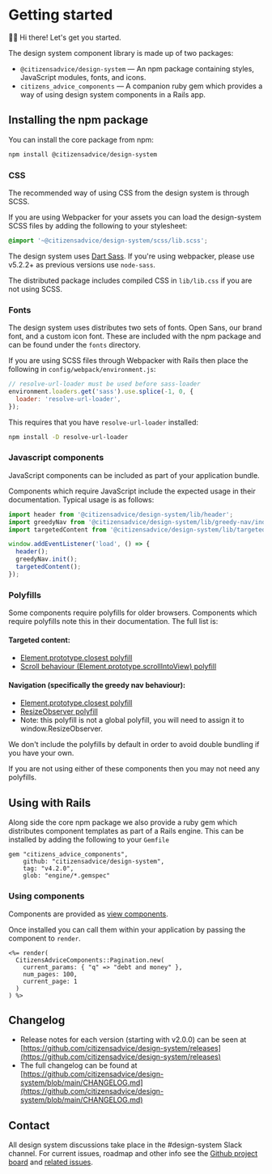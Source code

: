 
<Meta title="Getting started" />

# Getting started

👋🏼 Hi there! Let's get you started.

The design system component library is made up of two packages:

- `@citizensadvice/design-system` — An npm package containing styles, JavaScript modules, fonts, and icons.
- `citizens_advice_components` — A companion ruby gem which provides a way of using design system components in a Rails app.

## Installing the npm package

You can install the core package from npm:

```sh
npm install @citizensadvice/design-system
```

### CSS

The recommended way of using CSS from the design system is through SCSS.

If you are using Webpacker for your assets you can load the design-system SCSS files by adding the following to your stylesheet:

```scss
@import '~@citizensadvice/design-system/scss/lib.scss';
```

The design system uses [Dart Sass](https://sass-lang.com/dart-sass). If you're using webpacker, please use v5.2.2+ as previous versions use `node-sass`.

The distributed package includes compiled CSS in `lib/lib.css` if you are not using SCSS.

### Fonts

The design system uses distributes two sets of fonts. Open Sans, our brand font, and a custom icon font. These are included with the npm package and can be found under the `fonts` directory.

If you are using SCSS files through Webpacker with Rails then place the following in `config/webpack/environment.js`:

```js
// resolve-url-loader must be used before sass-loader
environment.loaders.get('sass').use.splice(-1, 0, {
  loader: 'resolve-url-loader',
});
```

This requires that you have `resolve-url-loader` installed:

```sh
npm install -D resolve-url-loader
```

### Javascript components

JavaScript components can be included as part of your application bundle.

Components which require JavaScript include the expected usage in their documentation. Typical usage is as follows:

```js
import header from '@citizensadvice/design-system/lib/header';
import greedyNav from '@citizensadvice/design-system/lib/greedy-nav/index';
import targetedContent from '@citizensadvice/design-system/lib/targeted-content';

window.addEventListener('load', () => {
  header();
  greedyNav.init();
  targetedContent();
});
```

### Polyfills

Some components require polyfills for older browsers. Components which require polyfills note this in their documentation. The full list is:

#### Targeted content:

- [Element.prototype.closest polyfill](https://www.npmjs.com/package/element-closest)
- [Scroll behaviour (Element.prototype.scrollIntoView) polyfill](https://github.com/wessberg/scroll-behavior-polyfill)

#### Navigation (specifically the greedy nav behaviour):

- [Element.prototype.closest polyfill](https://www.npmjs.com/package/element-closest)
- [ResizeObserver polyfill](https://www.npmjs.com/package/resize-observer-polyfill)
- Note: this polyfill is not a global polyfill, you will need to assign it to window.ResizeObserver.

We don't include the polyfills by default in order to avoid double bundling if you have your own.

If you are not using either of these components then you may not need any polyfills.

## Using with Rails

Along side the core npm package we also provide a ruby gem which distributes component templates as part of a Rails engine. This can be installed by adding the following to your `Gemfile`

```
gem "citizens_advice_components",
    github: "citizensadvice/design-system",
    tag: "v4.2.0",
    glob: "engine/*.gemspec"
```

### Using components

Components are provided as [view components](https://viewcomponent.org/).

Once installed you can call them within your application by passing the component to `render`.

```erb
<%= render(
  CitizensAdviceComponents::Pagination.new(
    current_params: { "q" => "debt and money" },
    num_pages: 100,
    current_page: 1
  )
) %>
```

## Changelog

- Release notes for each version (starting with v2.0.0) can be seen at [https://github.com/citizensadvice/design-system/releases](https://github.com/citizensadvice/design-system/releases)
- The full changelog can be found at [https://github.com/citizensadvice/design-system/blob/main/CHANGELOG.md](https://github.com/citizensadvice/design-system/blob/main/CHANGELOG.md)

## Contact

All design system discussions take place in the #design-system Slack channel. For current issues, roadmap and other info see the [Github project board](https://github.com/citizensadvice/design-system-testing/projects/1) and [related issues](https://github.com/citizensadvice/design-system-testing/issues).
